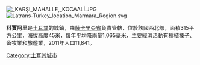{{coord|41|03|17|N|30|51|01|E|source:kolossus-ruwiki|display=title}}
[[Image:_KARŞI_MAHALLE,_KOCAALİ.JPG|thumb]]	
[[Image:Latrans-Turkey_location_Marmara_Region.svg|thumb]]

'''科賈阿里'''是[[土耳其|土耳其]]的城鎮，由[[薩卡里亞省|薩卡里亞省]]負責管轄，位於該國西北部，面積315平方公里，海拔高度45米，每年平均降雨量1,065毫米，主要經濟活動有種植[[榛子|榛子]]、畜牧業和旅遊業，2011年人口11,841。

{{Turkey-geo-stub}}
[[Category:土耳其城市|Category:土耳其城市]]